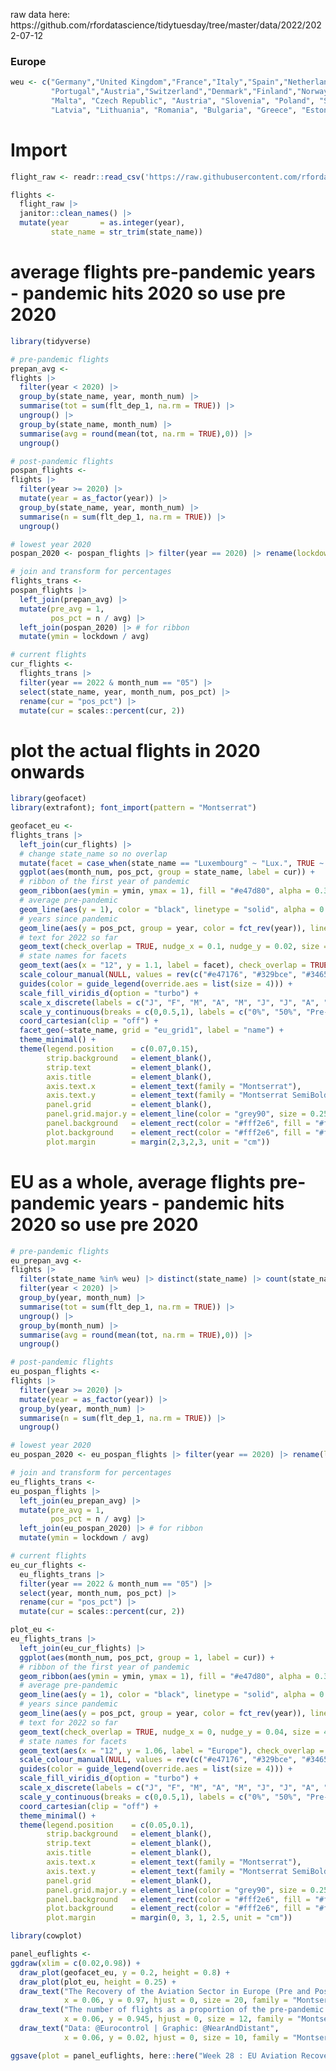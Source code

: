 
raw data here: https://github.com/rfordatascience/tidytuesday/tree/master/data/2022/2022-07-12

### Europe
```r

weu <- c("Germany","United Kingdom","France","Italy","Spain","Netherlands","Belgium","Sweden",
         "Portugal","Austria","Switzerland","Denmark","Finland","Norway","Ireland", "Luxembourgh",
         "Malta", "Czech Republic", "Austria", "Slovenia", "Poland", "Slovakia", "Hungary", "Croatia",
         "Latvia", "Lithuania", "Romania", "Bulgaria", "Greece", "Estonia", "Cyprus")

```

# Import
```r

flight_raw <- readr::read_csv('https://raw.githubusercontent.com/rfordatascience/tidytuesday/master/data/2022/2022-07-12/flights.csv')

flights <- 
  flight_raw |> 
  janitor::clean_names() |> 
  mutate(year       = as.integer(year),
         state_name = str_trim(state_name))

```

# average flights pre-pandemic years - pandemic hits 2020 so use pre 2020
```r
library(tidyverse)

# pre-pandemic flights
prepan_avg <-
flights |> 
  filter(year < 2020) |>
  group_by(state_name, year, month_num) |>
  summarise(tot = sum(flt_dep_1, na.rm = TRUE)) |>
  ungroup() |>
  group_by(state_name, month_num) |>
  summarise(avg = round(mean(tot, na.rm = TRUE),0)) |> 
  ungroup()

# post-pandemic flights
pospan_flights <- 
flights |>
  filter(year >= 2020) |>
  mutate(year = as_factor(year)) |>
  group_by(state_name, year, month_num) |>
  summarise(n = sum(flt_dep_1, na.rm = TRUE)) |>
  ungroup()

# lowest year 2020
pospan_2020 <- pospan_flights |> filter(year == 2020) |> rename(lockdown = "n") |> select(-year)

# join and transform for percentages
flights_trans <-
pospan_flights |>
  left_join(prepan_avg) |>
  mutate(pre_avg = 1,
         pos_pct = n / avg) |>
  left_join(pospan_2020) |> # for ribbon
  mutate(ymin = lockdown / avg)

# current flights
cur_flights <-
  flights_trans |>
  filter(year == 2022 & month_num == "05") |>
  select(state_name, year, month_num, pos_pct) |>
  rename(cur = "pos_pct") |>
  mutate(cur = scales::percent(cur, 2))

```

# plot the actual flights in 2020 onwards
```r
library(geofacet)
library(extrafont); font_import(pattern = "Montserrat")

geofacet_eu <-
flights_trans |>
  left_join(cur_flights) |>
  # change state_name so no overlap
  mutate(facet = case_when(state_name == "Luxembourg" ~ "Lux.", TRUE ~ state_name)) |>
  ggplot(aes(month_num, pos_pct, group = state_name, label = cur)) +
  # ribbon of the first year of pandemic
  geom_ribbon(aes(ymin = ymin, ymax = 1), fill = "#e47d80", alpha = 0.3, show.legend = FALSE) +
  # average pre-pandemic
  geom_line(aes(y = 1), color = "black", linetype = "solid", alpha = 0.3, size = 0.5, show.legend = FALSE) +
  # years since pandemic
  geom_line(aes(y = pos_pct, group = year, color = fct_rev(year)), linetype = "dashed", size = 0.5) +
  # text for 2022 so far
  geom_text(check_overlap = TRUE, nudge_x = 0.1, nudge_y = 0.02, size = 2.5, hjust = 0, family = "Montserrat") + 
  # state names for facets
  geom_text(aes(x = "12", y = 1.1, label = facet), check_overlap = TRUE, size = 3, hjust = 1, family = "Montserrat SemiBold") + 
  scale_colour_manual(NULL, values = rev(c("#e47176", "#329bce", "#346594")), guide_legend(reverse = TRUE)) +
  guides(color = guide_legend(override.aes = list(size = 4))) +
  scale_fill_viridis_d(option = "turbo") +
  scale_x_discrete(labels = c("J", "F", "M", "A", "M", "J", "J", "A", "S", "O", "N", "D")) +
  scale_y_continuous(breaks = c(0,0.5,1), labels = c("0%", "50%", "Pre-COVID Avg.")) +
  coord_cartesian(clip = "off") +
  facet_geo(~state_name, grid = "eu_grid1", label = "name") +
  theme_minimal() +
  theme(legend.position    = c(0.07,0.15),
        strip.background   = element_blank(),
        strip.text         = element_blank(),
        axis.title         = element_blank(),
        axis.text.x        = element_text(family = "Montserrat"), 
        axis.text.y        = element_text(family = "Montserrat SemiBold"), 
        panel.grid         = element_blank(),
        panel.grid.major.y = element_line(color = "grey90", size = 0.25),
        panel.background   = element_rect(color = "#fff2e6", fill = "#fff2e6"),
        plot.background    = element_rect(color = "#fff2e6", fill = "#fff2e6"),
        plot.margin        = margin(2,3,2,3, unit = "cm"))

```

# EU as a whole, average flights pre-pandemic years - pandemic hits 2020 so use pre 2020
```r

# pre-pandemic flights
eu_prepan_avg <-
flights |> 
  filter(state_name %in% weu) |> distinct(state_name) |> count(state_name)
  filter(year < 2020) |>
  group_by(year, month_num) |>
  summarise(tot = sum(flt_dep_1, na.rm = TRUE)) |>
  ungroup() |>
  group_by(month_num) |>
  summarise(avg = round(mean(tot, na.rm = TRUE),0)) |> 
  ungroup()

# post-pandemic flights
eu_pospan_flights <- 
flights |>
  filter(year >= 2020) |>
  mutate(year = as_factor(year)) |>
  group_by(year, month_num) |>
  summarise(n = sum(flt_dep_1, na.rm = TRUE)) |>
  ungroup()

# lowest year 2020
eu_pospan_2020 <- eu_pospan_flights |> filter(year == 2020) |> rename(lockdown = "n") |> select(-year)

# join and transform for percentages
eu_flights_trans <-
eu_pospan_flights |>
  left_join(eu_prepan_avg) |>
  mutate(pre_avg = 1,
         pos_pct = n / avg) |>
  left_join(eu_pospan_2020) |> # for ribbon
  mutate(ymin = lockdown / avg)

# current flights
eu_cur_flights <-
  eu_flights_trans |>
  filter(year == 2022 & month_num == "05") |>
  select(year, month_num, pos_pct) |>
  rename(cur = "pos_pct") |>
  mutate(cur = scales::percent(cur, 2))

```

```r

plot_eu <-
eu_flights_trans |>
  left_join(eu_cur_flights) |> 
  ggplot(aes(month_num, pos_pct, group = 1, label = cur)) +
  # ribbon of the first year of pandemic
  geom_ribbon(aes(ymin = ymin, ymax = 1), fill = "#e47d80", alpha = 0.3, show.legend = FALSE) +
  # average pre-pandemic
  geom_line(aes(y = 1), color = "black", linetype = "solid", alpha = 0.3, size = 0.5, show.legend = FALSE) +
  # years since pandemic
  geom_line(aes(y = pos_pct, group = year, color = fct_rev(year)), linetype = "dashed", size = 0.5, show.legend = FALSE) +
  # text for 2022 so far
  geom_text(check_overlap = TRUE, nudge_x = 0, nudge_y = 0.04, size = 4, hjust = 0, family = "Montserrat") + 
  # state names for facets
  geom_text(aes(x = "12", y = 1.06, label = "Europe"), check_overlap = TRUE, size = 4, hjust = 1, family = "Montserrat SemiBold") + 
  scale_colour_manual(NULL, values = rev(c("#e47176", "#329bce", "#346594")), guide_legend(reverse = TRUE)) +
  guides(color = guide_legend(override.aes = list(size = 4))) +
  scale_fill_viridis_d(option = "turbo") +
  scale_x_discrete(labels = c("J", "F", "M", "A", "M", "J", "J", "A", "S", "O", "N", "D"), expand = c(0,0)) +
  scale_y_continuous(breaks = c(0,0.5,1), labels = c("0%", "50%", "Pre-COVID Avg."), expand = c(0,0)) +
  coord_cartesian(clip = "off") +
  theme_minimal() +
  theme(legend.position    = c(0.05,0.1),
        strip.background   = element_blank(),
        strip.text         = element_blank(),
        axis.title         = element_blank(),
        axis.text.x        = element_text(family = "Montserrat"), 
        axis.text.y        = element_text(family = "Montserrat SemiBold"), 
        panel.grid         = element_blank(),
        panel.grid.major.y = element_line(color = "grey90", size = 0.25),
        panel.background   = element_rect(color = "#fff2e6", fill = "#fff2e6"),
        plot.background    = element_rect(color = "#fff2e6", fill = "#fff2e6"),
        plot.margin        = margin(0, 3, 1, 2.5, unit = "cm"))

```

```r
library(cowplot)

panel_euflights <-
ggdraw(xlim = c(0.02,0.98)) +
  draw_plot(geofacet_eu, y = 0.2, height = 0.8) +
  draw_plot(plot_eu, height = 0.25) +
  draw_text("The Recovery of the Aviation Sector in Europe (Pre and Post Pandemic)", 
            x = 0.06, y = 0.97, hjust = 0, size = 20, family = "Montserrat SemiBold") + 
  draw_text("The number of flights as a proportion of the pre-pandemic average across months within each European country.", 
            x = 0.06, y = 0.945, hjust = 0, size = 12, family = "Montserrat") + 
  draw_text("Data: @Eurocontrol | Graphic: @NearAndDistant",
            x = 0.06, y = 0.02, hjust = 0, size = 10, family = "Montserrat")

```

```r

ggsave(plot = panel_euflights, here::here("Week 28 : EU Aviation Recovery.png"), width = 18, height = 10, dpi = 360)

```